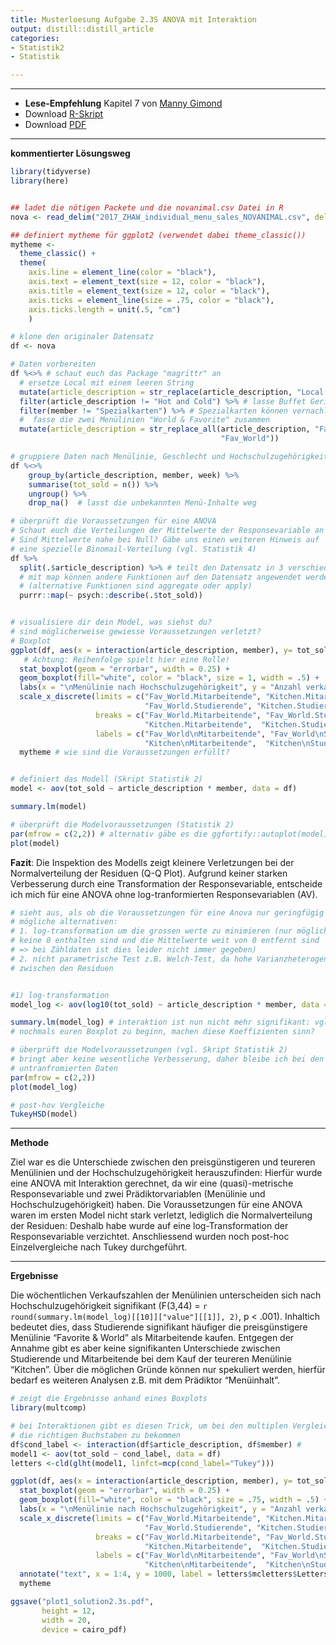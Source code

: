 ```yaml
---
title: Musterloesung Aufgabe 2.3S ANOVA mit Interaktion
output: distill::distill_article
categories:
- Statistik2
- Statistik

---
```


******

- **Lese-Empfehlung** Kapitel 7 von [Manny Gimond](https://mgimond.github.io/Stats-in-R/ANOVA.html)
- Download [R-Skript](14_Statistik2/RFiles/solution_stat2.3s.R)
- Download [PDF](14_Statistik2/RFiles/solution_stat2.3s.pdf)

******


**kommentierter Lösungsweg**

```r

library(tidyverse)
library(here)


## ladet die nötigen Packete und die novanimal.csv Datei in R
nova <- read_delim("2017_ZHAW_individual_menu_sales_NOVANIMAL.csv", delim = ";")

## definiert mytheme für ggplot2 (verwendet dabei theme_classic())
mytheme <- 
  theme_classic() + 
  theme(
    axis.line = element_line(color = "black"), 
    axis.text = element_text(size = 12, color = "black"), 
    axis.title = element_text(size = 12, color = "black"), 
    axis.ticks = element_line(size = .75, color = "black"), 
    axis.ticks.length = unit(.5, "cm")
    )


```


```r
# klone den originaler Datensatz
df <- nova 

# Daten vorbereiten
df %<>% # schaut euch das Package "magrittr" an
  # ersetze Local mit einem leeren String
  mutate(article_description = str_replace(article_description, "Local ", "")) %>% 
  filter(article_description != "Hot and Cold") %>% # lasse Buffet Gerichte weg
  filter(member != "Spezialkarten") %>% # Spezialkarten können vernachlässigt werden
  #  fasse die zwei Menülinien "World & Favorite" zusammen
  mutate(article_description = str_replace_all(article_description, "Favorite|World",
                                               "Fav_World"))  

# gruppiere Daten nach Menülinie, Geschlecht und Hochschulzugehörigkeit
df %<>%
    group_by(article_description, member, week) %>% 
    summarise(tot_sold = n()) %>%
    ungroup() %>% 
    drop_na()  # lasst die unbekannten Menü-Inhalte weg

# überprüft die Voraussetzungen für eine ANOVA
# Schaut euch die Verteilungen der Mittelwerte der Responsevariable an
# Sind Mittelwerte nahe bei Null? Gäbe uns einen weiteren Hinweis auf 
# eine spezielle Binomail-Verteilung (vgl. Statistik 4)
df %>% 
  split(.$article_description) %>% # teilt den Datensatz in 3 verschiedene Datensätze auf
  # mit map können andere Funktionen auf den Datensatz angewendet werden 
  # (alternative Funktionen sind aggregate oder apply)
  purrr::map(~ psych::describe(.$tot_sold)) 


# visualisiere dir dein Model, was siehst du? 
# sind möglicherweise gewiesse Voraussetzungen verletzt?
# Boxplot
ggplot(df, aes(x = interaction(article_description, member), y= tot_sold)) + 
   # Achtung: Reihenfolge spielt hier eine Rolle!
  stat_boxplot(geom = "errorbar", width = 0.25) +
  geom_boxplot(fill="white", color = "black", size = 1, width = .5) +
  labs(x = "\nMenülinie nach Hochschulzugehörigkeit", y = "Anzahl verkaufte Gerichte\n") + 
  scale_x_discrete(limits = c("Fav_World.Mitarbeitende", "Kitchen.Mitarbeitende",
                              "Fav_World.Studierende", "Kitchen.Studierende"),
                   breaks = c("Fav_World.Mitarbeitende", "Fav_World.Studierende",
                              "Kitchen.Mitarbeitende",  "Kitchen.Studierende"),
                   labels = c("Fav_World\nMitarbeitende", "Fav_World\nStudierende",
                              "Kitchen\nMitarbeitende",  "Kitchen\nStudierende")) +
  mytheme # wie sind die Voraussetzungen erfüllt?


# definiert das Modell (Skript Statistik 2)
model <- aov(tot_sold ~ article_description * member, data = df)

summary.lm(model)

# überprüft die Modelvoraussetzungen (Statistik 2)
par(mfrow = c(2,2)) # alternativ gäbe es die ggfortify::autoplot(model) funktion
plot(model)


```

**Fazit**: Die Inspektion des Modells zeigt kleinere Verletzungen bei der Normalverteilung der Residuen (Q-Q Plot). Aufgrund keiner starken Verbesserung durch eine Transformation der Responsevariable, entscheide ich mich für eine ANOVA ohne log-tranformierten Responsevariablen (AV).

```r
# sieht aus, als ob die Voraussetzungen für eine Anova nur geringfügig verletzt sind
# mögliche alternativen: 
# 1. log-transformation um die grossen werte zu minimieren (nur möglich, wenn 
# keine 0 enthalten sind und die Mittelwerte weit von 0 entfernt sind 
# => bei Zähldaten ist dies leider nicht immer gegeben)
# 2. nicht parametrische Test z.B. Welch-Test, da hohe Varianzheterogenität 
# zwischen den Residuen


#1) log-transformation
model_log <- aov(log10(tot_sold) ~ article_description * member, data = df)

summary.lm(model_log) # interaktion ist nun nicht mehr signifikant: vgl. 
# nochmals euren Boxplot zu beginn, machen diese Koeffizienten sinn?

# überprüft die Modelvoraussetzungen (vgl. Skript Statistik 2)
# bringt aber keine wesentliche Verbesserung, daher bleibe ich bei den 
# untranfromierten Daten
par(mfrow = c(2,2))
plot(model_log)

# post-hov Vergleiche
TukeyHSD(model)

```

*******

**Methode**

Ziel war es die Unterschiede zwischen den preisgünstigeren und teureren Menülinien und der Hochschulzugehörigkeit herauszufinden: Hierfür wurde eine ANOVA mit Interaktion gerechnet, da wir eine (quasi)-metrische Responsevariable und zwei Prädiktorvariablen (Menülinie und Hochschulzugehörigkeit) haben. Die Voraussetzungen für eine ANOVA waren im ersten Model nicht stark verletzt, lediglich die Normalverteilung der Residuen: Deshalb habe wurde auf eine log-Transformation der Responsevariable verzichtet. Anschliessend wurden noch post-hoc Einzelvergleiche nach Tukey durchgeführt.


*******


**Ergebnisse**

Die wöchentlichen Verkaufszahlen der Menülinien unterscheiden sich nach Hochschulzugehörigkeit signifikant (F(3,44) = `r round(summary.lm(model_log)[[10]]["value"][[1]], 2)`, p < .001). Inhaltich bedeutet dies, dass Studierende signifikant häufiger die preisgünstigere Menülinie "Favorite & World" als Mitarbeitende kaufen. Entgegen der Annahme gibt es aber keine signifikanten Unterschiede zwischen Studierende und Mitarbeitende bei dem Kauf der teureren Menülinie "Kitchen". Über die möglichen Gründe können nur spekuliert werden, hierfür bedarf es weiteren Analysen z.B. mit dem Prädiktor "Menüinhalt".


```r

# zeigt die Ergebnisse anhand eines Boxplots
library(multcomp)

# bei Interaktionen gibt es diesen Trick, um bei den multiplen Vergleiche, 
# die richtigen Buchstaben zu bekommen
df$cond_label <- interaction(df$article_description, df$member) #
model1 <- aov(tot_sold ~ cond_label, data = df)
letters <-cld(glht(model1, linfct=mcp(cond_label="Tukey")))

ggplot(df, aes(x = interaction(article_description, member), y= tot_sold)) + 
  stat_boxplot(geom = "errorbar", width = 0.25) + 
  geom_boxplot(fill="white", color = "black", size = .75, width = .5) +
  labs(x = "\nMenülinie nach Hochschulzugehörigkeit", y = "Anzahl verkaufte Gerichte\n") + 
  scale_x_discrete(limits = c("Fav_World.Mitarbeitende", "Kitchen.Mitarbeitende",
                              "Fav_World.Studierende", "Kitchen.Studierende"),
                   breaks = c("Fav_World.Mitarbeitende", "Fav_World.Studierende",
                              "Kitchen.Mitarbeitende",  "Kitchen.Studierende"),
                   labels = c("Fav_World\nMitarbeitende", "Fav_World\nStudierende",
                              "Kitchen\nMitarbeitende",  "Kitchen\nStudierende")) +
  annotate("text", x = 1:4, y = 1000, label = letters$mcletters$Letters, size = 6) +
  mytheme 

ggsave("plot1_solution2.3s.pdf",
       height = 12,
       width = 20,
       device = cairo_pdf)

``` 
